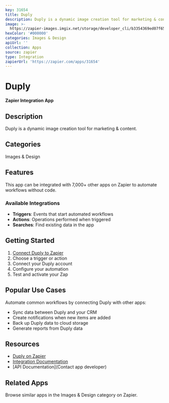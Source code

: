 ```yaml
---
key: 31654
title: Duply
description: Duply is a dynamic image creation tool for marketing & content.
image: >-
  https://zapier-images.imgix.net/storage/developer_cli/b3354369ed07f65b6ee4872d60983e1d.png?auto=format%2Ccompress&ixlib=python-3.0.0&q=50
hexColor: '#000000'
categories: Images & Design
apiUrl: ''
collection: Apps
source: zapier
type: Integration
zapierUrl: 'https://zapier.com/apps/31654'
---
```

# Duply

**Zapier Integration App**

## Description

Duply is a dynamic image creation tool for marketing & content.

## Categories

Images & Design

## Features

This app can be integrated with 7,000+ other apps on Zapier to automate workflows without code.

### Available Integrations

- **Triggers**: Events that start automated workflows
- **Actions**: Operations performed when triggered
- **Searches**: Find existing data in the app

## Getting Started

1. [Connect Duply to Zapier](https://zapier.com/apps/31654)
2. Choose a trigger or action
3. Connect your Duply account
4. Configure your automation
5. Test and activate your Zap

## Popular Use Cases

Automate common workflows by connecting Duply with other apps:

- Sync data between Duply and your CRM
- Create notifications when new items are added
- Back up Duply data to cloud storage
- Generate reports from Duply data

## Resources

- [Duply on Zapier](https://zapier.com/apps/31654)
- [Integration Documentation](https://zapier.com/apps/31654/integrations)
- [API Documentation](Contact app developer)

## Related Apps

Browse similar apps in the Images & Design category on Zapier.
